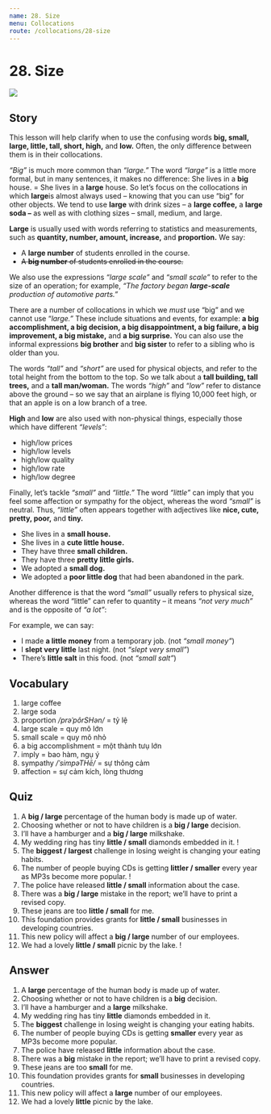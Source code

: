 ```yaml
---
name: 28. Size
menu: Collocations
route: /collocations/28-size
---
```



# 28. Size

<Image src="/public/size.jpg"/>

## Story

This lesson will help clarify when to use the confusing words **big, small, large, little, tall, short, high,** and **low.** Often, the only difference between them is in their collocations.

_“Big”_ is much more common than _“large.”_ The word _“large”_ is a little more formal, but in many sentences, it makes no difference: She lives in a **big** house. = She lives in a **large** house.
So let’s focus on the collocations in which **large**is almost always used – knowing that you can use “big” for other objects. We tend to use **large** with drink sizes – a **large coffee,** a **large soda –** as well as with clothing sizes – small, medium, and large.

**Large** is usually used with words referring to statistics and measurements, such as **quantity, number, amount, increase,** and **proportion.** We say:

- A **large number** of students enrolled in the course.
- ~~A **big number** of students enrolled in the course.~~

We also use the expressions _“large scale”_ and _“small scale”_ to refer to the size of an operation; for example, _“The factory began **large-scale** production of automotive parts.”_

There are a number of collocations in which we _must_ use “big” and we cannot use “_large.”_ These include situations and events, for example: **a big accomplishment, a big decision, a big disappointment, a big failure, a big improvement, a big mistake,** and **a big surprise.** You can also use the informal expressions **big brother** and **big sister** to refer to a sibling who is older than you.

The words _“tall”_ and _“short”_ are used for physical objects, and refer to the total height from the bottom to the top. So we talk about a **tall building, tall trees,** and a **tall man/woman.** The words _“high”_ and _“low”_ refer to distance above the ground – so we say that an airplane is flying 10,000 feet high, or that an apple is on a low branch of a tree.

**High** and **low** are also used with non-physical things, especially those which have different _“levels”_:

- high/low prices
- high/low levels
- high/low quality
- high/low rate
- high/low degree

Finally, let’s tackle _“small”_ and _“little.”_ The word _“little”_ can imply that you feel some affection or sympathy for the object, whereas the word _“small”_ is neutral. Thus, _“little”_ often appears together with adjectives like **nice, cute, pretty, poor,** and **tiny.**

- She lives in a **small house.**
- She lives in a **cute little house.**
- They have three **small children.**
- They have three **pretty little girls.**
- We adopted a **small dog.**
- We adopted a **poor little dog** that had been abandoned in the park.

Another difference is that the word _“small”_ usually refers to physical size, whereas the word “little” can refer to quantity – it means _“not very much”_ and is the opposite of _“a lot”_:

For example, we can say:

- I made **a little money** from a temporary job. (not _“small money”_)
- I **slept very little** last night. (not _“slept very small”_)
- There’s **little salt** in this food. (not _“small salt”_)

## Vocabulary

1. large coffee
2. large soda
3. proportion _/prəˈpôrSHən/_ = tỷ lệ
4. large scale = quy mô lớn
5. small scale = quy mô nhỏ
6. a big accomplishment = một thành tưụ lớn
7. imply = bao hàm, ngụ ý
8. sympathy _/ˈsimpəTHē/_ = sự thông cảm
9. affection = sự cảm kích, lòng thương

## Quiz

1. A **big / large** percentage of the human body is made up of water.
2. Choosing whether or not to have children is a **big / large** decision.
3. I’ll have a hamburger and a **big / large** milkshake.
4. My wedding ring has tiny **little / small** diamonds embedded in it. !
5. The **biggest / largest** challenge in losing weight is changing your eating habits.
6. The number of people buying CDs is getting **littler / smaller** every year as MP3s become more popular. !
7. The police have released **little / small** information about the case.
8. There was a **big / large** mistake in the report; we’ll have to print a revised copy.
9. These jeans are too **little / small** for me.
10. This foundation provides grants for **little / small** businesses in developing countries.
11. This new policy will affect a **big / large** number of our employees.
12. We had a lovely **little / small** picnic by the lake. !

## Answer

1. A **large** percentage of the human body is made up of water.
2. Choosing whether or not to have children is a **big** decision.
3. I’ll have a hamburger and a **large** milkshake.
4. My wedding ring has tiny **little** diamonds embedded in it.
5. The **biggest** challenge in losing weight is changing your eating habits.
6. The number of people buying CDs is getting **smaller** every year as MP3s become more popular.
7. The police have released **little** information about the case.
8. There was a **big** mistake in the report; we’ll have to print a revised copy.
9. These jeans are too **small** for me.
10. This foundation provides grants for **small** businesses in developing countries.
11. This new policy will affect a **large** number of our employees.
12. We had a lovely **little** picnic by the lake.
